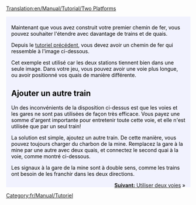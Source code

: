 [[Translation:en/Manual/Tutorial/Two Platforms]]

{{en/Manual/Tutorial/Tabs|2|1
|fr/Manual/Tutorial/Deux Quais|1. Deux quais<!--
-->|fr/Manual/Tutorial/Deux Voies|2. Deux voies}}
<div style="padding:.5em 1em 1em 1em; border-top:none; background-color:#f1f2fe; color:#000;">
{{fr/Manual/Tutoriel}}
Maintenant que vous avez construit votre premier chemin de fer, vous pouvez souhaiter l'étendre avec davantage de trains et de quais.

Depuis le [[fr/Manual/Tutorial/Tutoriel|tutoriel précédent]], vous devez avoir un chemin de fer qui ressemble à l'image ci-dessous.
{{en/Manual/Phototable|[[File:en/Manual/Tutorial/Singletrain.png|400px]]|Deux gares avec un quai et un train.|none}}

Cet exemple est utilisé car les deux stations tiennent bien dans une seule image. Dans votre jeu, vous pouvez avoir une voie plus longue, ou avoir positionné vos quais de manière différente.


== Ajouter un autre train ==
Un des inconvénients de la disposition ci-dessus est que les voies et les gares ne sont pas utilisées de façon très efficace. Vous payez une somme d'argent importante pour entretenir toute cette voie, et elle n'est utilisée que par un seul train!

La solution est simple, ajoutez un autre train. De cette manière, vous pouvez toujours charger du charbon de la mine. Remplacez la gare à la mine par une autre avec deux quais, et connectez le second quai à la voie, comme montré ci-dessous.
{{en/Manual/Phototable|[[File:en/Manual/Tutorial/TwotrainsOnetrack.png|400px]]|Gare de la mine avec deux quais.|none}}

Les signaux à la gare de la mine sont à double sens, comme les trains ont besoin de les franchir dans les deux directions.

<span style="float: right">[[fr/Manual/Tutorial/Deux Voies|'''Suivant:''' Utiliser deux voies]] &raquo;</span>
</div>
[[Category:fr/Manual/Tutoriel]]